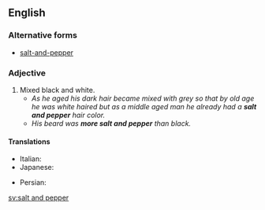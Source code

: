 ==English==

===Alternative forms===
* [[salt-and-pepper]]

===Adjective===
{{en-adj|head=[[salt]] and [[pepper]]}}

# Mixed black and white.
#* ''As he aged his dark hair became mixed with grey so that by old age he was white haired but as a middle aged man he already had a '''salt and pepper''' hair color.''
#* ''His beard was '''more salt and pepper''' than black.''

====Translations====
{{trans-top|mixed black and white}}
* Italian: {{t+|it|brizzolato}}
* Japanese: {{term|ごま塩||sesame and salt|tr=ごましお, goma shio|sc=Jpan|lang=ja}}
{{trans-mid}}
* Persian: {{t|fa|جو گندمی|tr=jow-gandomi|sc=fa-Arab}}
{{trans-bottom}}

[[sv:salt and pepper]]